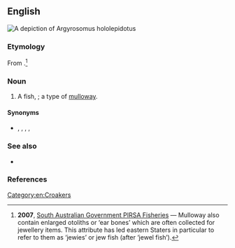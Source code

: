 {{also|Jewie}}

==English==
[[File:Argyrosomus hololepidotus.jpg|right|thumb|A depiction of ''Argyrosomus hololepidotus'']]
{{wikipedia|Argyrosomus hololepidotus}}
{{wikispecies|Argyrosomus hololepidotus}}

===Etymology===
From {{suffix|jewel|ie|gloss2=diminutive suffix|lang=en}}.<ref>'''2007''', [http://www.pir.sa.gov.au/fisheries/recreational_fishing/target_species/mulloway South Australian Government PIRSA Fisheries] — Mulloway also contain enlarged otoliths or ‘ear bones’ which are often collected for jewellery items. This attribute has led eastern Staters in particular to refer to them as ‘jewies’ or jew fish (after ‘jewel fish’).</ref>

===Noun===
{{en-noun}}
# {{lb|en|Australia}} A fish, {{taxlink|Argyrosomus hololepidotus|species|noshow=1}}; a type of [[mulloway]].

====Synonyms====
* {{sense|Argyrosomus hololepidotus}} {{l|en|butterfish}}, {{l|en|jew}}, {{l|en|jewfish}}, {{l|en|kabeljou}}, {{l|en|mulloway}}

===See also===
* {{specieslite|Argyrosomus hololepidotus}}

===References===
<references />

[[Category:en:Croakers]]
